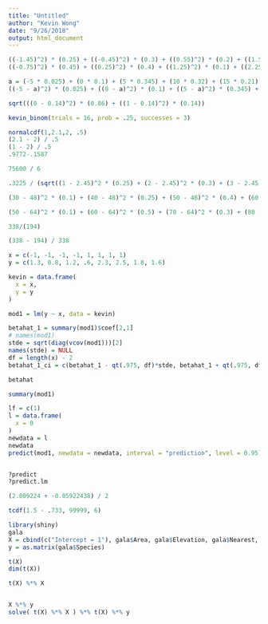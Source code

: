 ```yaml
---
title: "Untitled"
author: "Kevin Wong"
date: "9/26/2018"
output: html_document
---
```


```r
((-1.45)^2) * (0.25) + ((-0.45)^2) * (0.3) + ((0.55)^2) * (0.2) + ((1.55)^2) * (0.25)
((-0.75)^2) * (0.45) + ((0.25)^2) * (0.4) + ((1.25)^2) * (0.1) + ((2.25)^2) * (0.05)


```


```r
a = (-5 * 0.025) + (0 * 0.1) + (5 * 0.345) + (10 * 0.32) + (15 * 0.21)
((-5 - a)^2) * (0.025) + ((0 - a)^2) * (0.1) + ((5 - a)^2) * (0.345) + ((10 - a)^2) * (0.32) + ((15 - a)^2) * (0.21)
```

```r
sqrt(((0 - 0.14)^2) * (0.86) + ((1 - 0.14)^2) * (0.14))
```

```r
kevin_binom(trials = 16, prob = .25, successes = 3)
```

```r
normalcdf(1,2.1,2, .5)
(2.1 - 2) / .5
(1 - 2) / .5
.9772-.1587
```

```r
75600 / 6
```



```r
.3225 / (sqrt((1 - 2.45)^2 * (0.25) + (2 - 2.45)^2 * (0.3) + (3 - 2.45)^2 * (0.2) + (4 - 2.45)^2 * (0.25)) * sqrt((0 - 0.75)^2 * (0.45) + (1 - 0.75)^2 * (0.4) + (2 - 0.75)^2 * (0.1) + (3 - 0.75)^2 * (0.05)))
```







```r
(30 - 48)^2 * (0.1) + (40 - 48)^2 * (0.25) + (50 - 48)^2 * (0.4) + (60 - 48)^2 * (0.25)
```
```r
(50 - 64)^2 * (0.1) + (60 - 64)^2 * (0.5) + (70 - 64)^2 * (0.3) + (80 - 64)^2 * (0.1)
```

```r
338/(194)

(338 - 194) / 338
```





```r
x = c(-1, -1, -1, -1, 1, 1, 1, 1)
y = c(1.3, 0.8, 1.2, .6, 2.3, 2.5, 1.8, 1.6)

kevin = data.frame(
  x = x,
  y = y
)

mod1 = lm(y ~ x, data = kevin)
```


```r
betahat_1 = summary(mod1)$coef[2,1]
# names(mod1)
stde = sqrt(diag(vcov(mod1)))[2]
names(stde) = NULL
df = length(x) - 2
betahat_1_ci = c(betahat_1 - qt(.975, df)*stde, betahat_1 + qt(.975, df)*stde); betahat_1_ci

betahat
```

```r
summary(mod1)
```

```r
lf = c(1)
l = data.frame(
  x = 0
)
newdata = l
newdata
predict(mod1, newdata = newdata, interval = "prediction", level = 0.95)


?predict
?predict.lm

(2.009224 + -0.05922438) / 2
```
```r
tcdf(1.5 - .733, 99999, 6)
```


```r
library(shiny)
gala
X = cbind(c("Intercept = 1"), gala$Area, gala$Elevation, gala$Nearest, gala$Scruz, gala$Adjacent)
y = as.matrix(gala$Species)

t(X)
dim(t(X))

t(X) %*% X


X %*% y
solve( t(X) %*% X ) %*% t(X) %*% y
```



